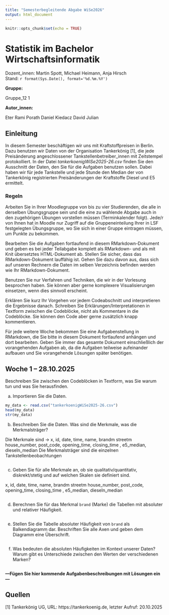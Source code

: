 ```yaml
---
title: "Semesterbegleitende Abgabe WiSe2026"
output: html_document
---
```


```r
knitr::opts_chunk$set(echo = TRUE)
```
# Statistik im Bachelor Wirtschaftsinformatik
Dozent_innen: Martin Spott, Michael Heimann, Anja Hirsch   
Stand: `r format(Sys.Date(), format='%d.%m.%Y')`

<!-- Bitte geben Sie Ihre Gruppennummer und Ihre Namen an -->

**Gruppe:**

Gruppe_12 1

**Autor_innen:**

Eter Rami
Porath Daniel
Kiedacz David Julian

## Einleitung

In diesem Semester beschäftigen wir uns mit Kraftstoffpreisen in Berlin. Dazu benutzen wir Daten von der Organisation Tankerkönig [1], die jede Preisänderung angeschlossener Tankstellenbetreiber_innen mit Zeitstempel protokolliert. In der Datei *tankerkoenigWiSe2025-26.csv* finden Sie den Ausschnitt der Daten, den Sie für die Aufgaben benutzen sollen. Dabei haben wir für jede Tankstelle und jede Stunde den Median der von Tankerkönig registrierten Preisänderungen der Kraftstoffe Diesel und E5 ermittelt.

### Regeln

Arbeiten Sie in Ihrer Moodlegruppe von bis zu vier Studierenden, die alle in derselben Übungsgruppe sein und die eine zu wählende Abgabe auch in den zugehörigen Übungen vorstellen müssen (Terminkalender folgt). Jede/r von Ihnen hat in Moodle nur Zugriff auf die Gruppeneinteilung Ihrer in LSF festgelegten Übungsgruppe, wo Sie sich in einer Gruppe eintragen müssen, um Punkte zu bekommen.   

Bearbeiten Sie die Aufgaben fortlaufend in diesem RMarkdown-Dokument und geben es bei jeder Teilabgabe komplett als RMarkdown- und als mit Knit übersetztes HTML-Dokument ab. Stellen Sie sicher, dass das RMarkdown-Dokument lauffähig ist. Gehen Sie dazu davon aus, dass sich auf unseren Rechnern die Daten im selben Verzeichnis befinden werden wie Ihr RMarkdown-Dokument. 

Benutzen Sie nur Verfahren und Techniken, die wir in der Vorlesung besprochen haben. Sie können aber gerne komplexere Visualisierungen einsetzen, wenn dies sinnvoll erscheint. 

Erklären Sie kurz Ihr Vorgehen vor jedem Codeabschnitt und interpretieren die Ergebnisse danach. Schreiben Sie Erklärungen/Interpretationen in Textform zwischen die Codeblöcke, nicht als Kommentare in die Codeblöcke. Sie können den Code aber gerne zusätzlich knapp kommentieren.   

Für jede weitere Woche bekommen Sie eine Aufgabenstellung in RMarkdown, die Sie bitte in diesem Dokument fortlaufend anhängen und dort bearbeiten. Geben Sie immer das gesamte Dokument einschließlich der vorangehenden Aufgaben ab, da die Aufgaben teilweise aufeinander aufbauen und Sie vorangehende Lösungen später benötigen. 

## Woche 1 -- 28.10.2025

Beschreiben Sie zwischen den Codeblöcken in Textform, was Sie warum tun und was Sie herausfinden.

a. Importieren Sie die Daten.
```R
my_data <- read.csv("tankerkoenigWiSe2025-26.csv")
head(my_data)
str(my_data)
```

b. Beschreiben Sie die Daten. Was sind die Merkmale, was die Merkmalsträger?

Die Merkmale sind -> x, id, date, time, name, brandm streetm house_number, post_code, opening_time, closing_time , e5_median, dieseln_median
Die Merkmalsträger sind die einzelnen Tankstellenbeobachtungen

```R

```

c. Geben Sie für alle Merkmale an, ob sie qualitativ/quantitativ, diskrekt/stetig und auf welchen Skalen sie definiert sind.

x, 
id, 
date, 
time, 
name, 
brandm 
streetm 
house_number, 
post_code, 
opening_time, 
closing_time , 
e5_median, 
dieseln_median
```R
```
d. Berechnen Sie für das Merkmal `brand` (Marke) die Tabellen mit absoluter und relativer Häufigkeit. 
```R
```
e. Stellen Sie die Tabelle absoluter Häufigkeit von `brand` als Balkendiagramm dar. Beschriften Sie alle Axen und geben dem Diagramm eine Überschrift.
```R
```
f. Was bedeuten die absoluten Häufigkeiten im Kontext unserer Daten? Warum gibt es Unterschiede zwischen den Werten der verschiedenen Marken?
```R
```
**---Fügen Sie hier kommende Aufgabenbeschreibungen mit Lösungen ein ---**

## Quellen

[1] Tankerkönig UG, URL: https://tankerkoenig.de, letzter Aufruf: 20.10.2025

